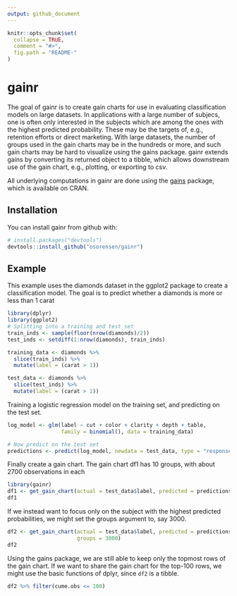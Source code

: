 ```yaml
---
output: github_document
---
```


<!-- README.md is generated from README.Rmd. Please edit that file -->

```r
knitr::opts_chunk$set(
  collapse = TRUE,
  comment = "#>",
  fig.path = "README-"
)
```

# gainr

The goal of gainr is to create gain charts for use in evaluating classification models on large datasets. In applications with a large number of subjecs, one is often only interested in the subjects which are among the ones with the highest predicted probability. These may be the targets of, e.g., retention efforts or direct marketing. With large datasets, the number of groups used in the gain charts may be in the hundreds or more, and such gain charts may be hard to visualize using the gains package. gainr extends gains by converting its returned object to a tibble, which allows downstream use of the gain chart, e.g., plotting, or exporting to csv.

All underlying computations in gainr are done using the [gains](https://CRAN.R-project.org/package=gains) package, which is available on CRAN.

## Installation

You can install gainr from github with:

```r
# install.packages("devtools")
devtools::install_github("osorensen/gainr")
```

## Example

This example uses the diamonds dataset in the ggplot2 package to create a classification model. The goal is to predict whether a diamonds is more or less than 1 carat

```r
library(dplyr)
library(ggplot2)
# Splitting into a training and test set
train_inds <- sample(floor(nrow(diamonds)/2))
test_inds <- setdiff(1:nrow(diamonds), train_inds)

training_data <- diamonds %>% 
  slice(train_inds) %>% 
  mutate(label = (carat > 1))

test_data <- diamonds %>% 
  slice(test_inds) %>% 
  mutate(label = (carat > 1))
```

Training a logistic regression model on the training set, and predicting on the test set.
```r
log_model <- glm(label ~ cut + color + clarity + depth + table, 
                 family = binomial(), data = training_data)

# Now predict on the test set
predictions <- predict(log_model, newdata = test_data, type = "response")
```

Finally create a gain chart. The gain chart df1 has 10 groups, with about 2700 observations in each
```r
library(gainr)
df1 <- get_gain_chart(actual = test_data$label, predicted = predictions)
df1
```

If we instead want to focus only on the subject with the highest predicted probabilities, we might set the groups argument to, say 3000. 
```r
df2 <- get_gain_chart(actual = test_data$label, predicted = predictions,
                      groups = 3000)
df2
```

Using the gains package, we are still able to keep only the topmost rows of the gain chart. If we want to share the gain chart for the top-100 rows, we might use the basic functions of dplyr, since `df2` is a tibble.

```r
df2 %>% filter(cume.obs <= 100)
```


